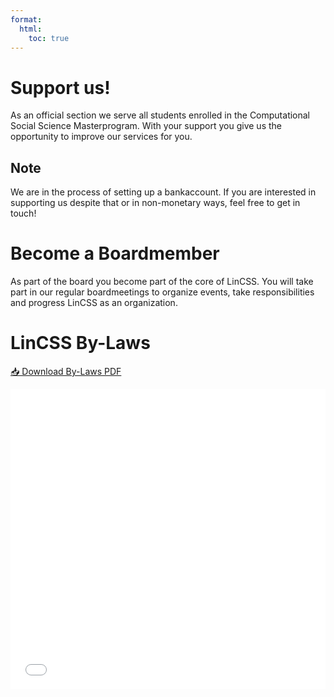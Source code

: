 ```yaml
---
format:
  html:
    toc: true
---
```

# Support us!

As an official section we serve all students enrolled in the Computational Social Science Masterprogram. With your support you give us the opportunity to improve our services for you. 

::: {.callout-note}
## Note 
We are in the process of setting up a bankaccount. 
If you are interested in supporting us despite that or in non-monetary ways, feel free to get in touch! 
:::


# Become a Boardmember
As part of the board you become part of the core of LinCSS. You will take part in our regular boardmeetings to organize events, take responsibilities and progress LinCSS as an organization.  


# LinCSS By-Laws

[📥 Download By-Laws PDF](./ressources/by-laws.pdf){download="by-laws.pdf"}

::: {style="width: 100%; max-width: 640px; margin: 0 auto;"}
![](./ressources/by-laws.pdf){width=100% height=480px}
:::

